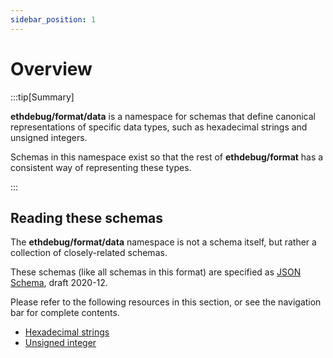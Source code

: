 ```yaml
---
sidebar_position: 1
---
```


# Overview

:::tip[Summary]

**ethdebug/format/data** is a namespace for schemas that define canonical
representations of specific data types, such as hexadecimal strings and
unsigned integers.

Schemas in this namespace exist so that the rest of **ethdebug/format** has
a consistent way of representing these types.

:::

## Reading these schemas

The **ethdebug/format/data** namespace is not a schema itself, but rather
a collection of closely-related schemas.

These schemas (like all schemas in this format) are specified as
[JSON Schema](https://json-schema.org), draft 2020-12.

Please refer to the following resources in this section, or see the navigation
bar for complete contents.

- [Hexadecimal strings](/spec/data/hex)
- [Unsigned integer](/spec/data/unsigned)
